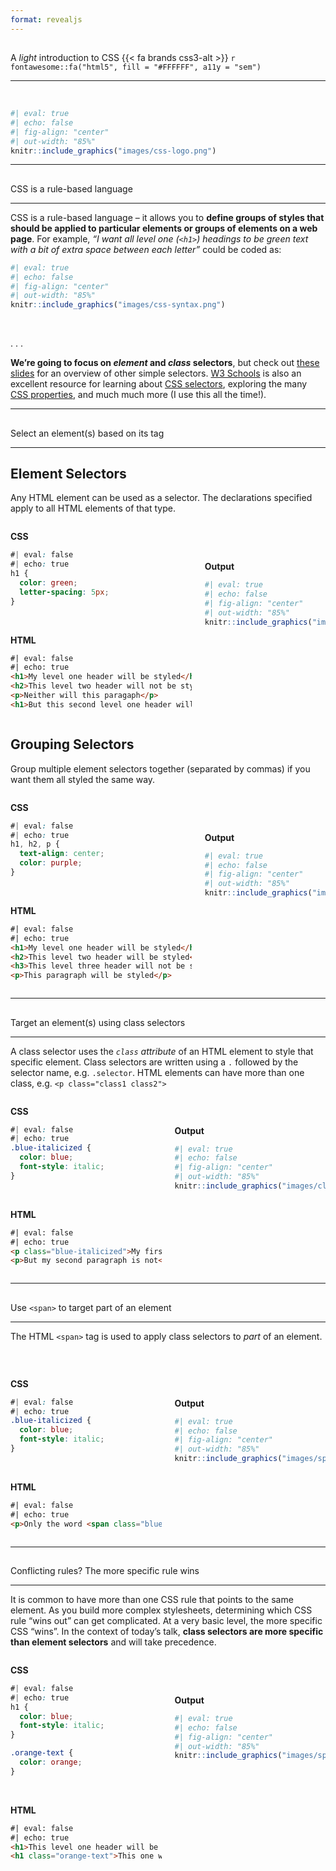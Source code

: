 ```yaml
---
format: revealjs
---
```


##  {#light-intro-css data-menu-title="Light intro to CSS"}

[A *light* introduction to CSS {{< fa brands css3-alt >}} `r fontawesome::fa("html5", fill = "#FFFFFF", a11y = "sem")`]{.slide-title}

<hr>

<br>

```r
#| eval: true 
#| echo: false
#| fig-align: "center"
#| out-width: "85%" 
knitr::include_graphics("images/css-logo.png")
```

---

##  {#css-rules data-menu-title="CSS rules"}

[CSS is a rule-based language]{.slide-title}

<hr>

::: {.body-text}
CSS is a rule-based language -- it allows you to **define groups of styles that should be applied to particular elements or groups of elements on a web page**. For example, *"I want all level one (`<h1>`) headings to be green text with a bit of extra space between each letter"* could be coded as:
:::

<!-- :::: {.columns} -->

<!-- ::: {.column width="50%"} -->

```r
#| eval: true 
#| echo: false
#| fig-align: "center"
#| out-width: "85%" 
knitr::include_graphics("images/css-syntax.png")
```

<!-- ::: -->

<!-- ::: {.column width="50%"} -->

<!-- ::: {.body-text} -->

<!-- {{< fa angle-right >}} **Selectors** select the HTML element(s) you want to style *(e.g. level one headings, `<h1>`)* -->

<!-- {{< fa angle-right >}} **Declarations** sit inside curly brackets, `{}`, and are made up of **property** and **value** pairs. Each pair specifies the property of the HTML element(s) you're selecting *(e.g. the color property of the element `<h1>`)*, and a value you'd like to assign to that property *(e.g. green)*= -->

<!-- {{< fa angle-right >}} A property and its corresponding value are separated by a colon, `:`. Declarations end with a semicolon, `;` -->

<!-- ::: -->
<!-- ::: -->

<!-- :::: -->
<br>

. . . 

::: {.body-text}
**We're going to focus on *element* and *class* selectors**, but check out [these slides](https://ucsb-meds.github.io/customizing-quarto-websites/#/selector-types) for an overview of other simple selectors. [W3 Schools](https://www.w3schools.com/css/default.asp) is also an excellent resource for learning about [CSS selectors](https://www.w3schools.com/css/css_selectors.asp), exploring the many [CSS properties](https://www.w3schools.com/cssref/index.php), and much much more (I use this all the time!).
:::

---

##  {#select-tags data-menu-title="Element & Grouping Selectors"}

[Select an element(s) based on its tag]{.slide-title}

<hr>

::: {.panel-tabset}

## Element Selectors

::: {.body-text}
Any HTML element can be used as a selector. The declarations specified apply to all HTML elements of that type.
:::

:::: {.columns}

::: {.column width="60%"}

**CSS**

```css
#| eval: false
#| echo: true
h1 {
  color: green;
  letter-spacing: 5px;
}
```

<br>

**HTML**

```html
#| eval: false
#| echo: true
<h1>My level one header will be styled</h1>
<h2>This level two header will not be styled</h2>
<p>Neither will this paragaph</p>
<h1>But this second level one header will be</h1>
```

:::

::: {.column width="40%"}

<br>
<br>

::: {.center-text}
**Output**
:::

```r
#| eval: true 
#| echo: false
#| fig-align: "center"
#| out-width: "85%" 
knitr::include_graphics("images/element-selector.png")
```

:::

::::

## Grouping Selectors

::: {.body-text}
Group multiple element selectors together (separated by commas) if you want them all styled the same way.
:::

:::: {.columns}

::: {.column width="60%"}

**CSS**

```css
#| eval: false
#| echo: true
h1, h2, p {
  text-align: center;
  color: purple;
}
```

<br>

**HTML**

```html
#| eval: false
#| echo: true
<h1>My level one header will be styled</h1>
<h2>This level two header will be styled</h2>
<h3>This level three header will not be styled</h3>
<p>This paragraph will be styled</p>
```

:::

::: {.column width="40%"}

<br>
<br>

::: {.center-text}
**Output**
:::

```r
#| eval: true 
#| echo: false
#| fig-align: "center"
#| out-width: "85%" 
knitr::include_graphics("images/grouping-selector.png")
```

:::

::::

:::

---

##  {#class-selectors data-menu-title="Class Selectors"}

[Target an element(s) using class selectors]{.slide-title-smaller}

<hr>

::: {.body-text}
A class selector uses the *`class` attribute* of an HTML element to style that specific element. Class selectors are written using a `.` followed by the selector name, e.g. `.selector`. HTML elements can have more than one class, e.g. `<p class="class1 class2">`
:::

:::: {.columns}

::: {.column width="50%"}

**CSS**

```css
#| eval: false
#| echo: true
.blue-italicized {
  color: blue;
  font-style: italic;
}
```

<br>

**HTML**

```html
#| eval: false
#| echo: true
<p class="blue-italicized">My first paragraph is styled</p>
<p>But my second paragraph is not</p>
```

:::

::: {.column width="50%"}

<br>

::: {.center-text}
**Output**
:::


```r
#| eval: true 
#| echo: false
#| fig-align: "center"
#| out-width: "85%" 
knitr::include_graphics("images/class-selector.png")
```

:::

::::

---

##  {#spans data-menu-title="Spans"}

[Use `<span>` to target part of an element]{.slide-title-smaller}

<hr>

::: {.body-text}
The HTML `<span>` tag is used to apply class selectors to *part* of an element.
:::

<br>

:::: {.columns}

::: {.column width="50%"}

**CSS**

```css
#| eval: false
#| echo: true
.blue-italicized {
  color: blue;
  font-style: italic;
}
```

<br>

**HTML**

```html
#| eval: false
#| echo: true
<p>Only the word <span class="blue-italicized">blue</span> is styled.</p>
```

:::

::: {.column width="50%"}

<br>

::: {.center-text}
**Output**
:::


```r
#| eval: true 
#| echo: false
#| fig-align: "center"
#| out-width: "85%" 
knitr::include_graphics("images/span.png")
```

:::

::::

---

##  {#conflicting-rules data-menu-title="Conflicting Rules"}

[Conflicting rules? The more specific rule wins]{.slide-title-smallest}

<hr>

::: {.body-text}
It is common to have more than one CSS rule that points to the same element. As you build more complex stylesheets, determining which CSS rule "wins out" can get complicated. At a very basic level, the more specific CSS "wins". In the context of today's talk, **class selectors are more specific than element selectors** and will take precedence. 
:::

:::: {.columns}

::: {.column width="50%"}

**CSS**

```css
#| eval: false
#| echo: true
h1 {
  color: blue; 
  font-style: italic; 
}

.orange-text {
  color: orange;
}
```

<br>

**HTML**

```html
#| eval: false
#| echo: true
<h1>This level one header will be blue</h1>
<h1 class="orange-text">This one will be orange</h1>
```

:::

::: {.column width="50%"}

<br>
<br>

::: {.center-text}
**Output**
:::


```r
#| eval: true 
#| echo: false
#| fig-align: "center"
#| out-width: "85%" 
knitr::include_graphics("images/specificity.png")
```

:::

::::


